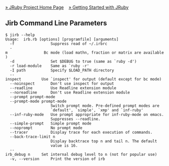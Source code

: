 [[Home|&raquo; JRuby Project Home Page]] &nbsp;&nbsp; [[Getting Started|&raquo; Getting Started with JRuby]]
==Jirb Command Line Parameters==
 $ jirb --help
 Usage:  irb.rb [options] [programfile] [arguments]
   -f                Suppress read of ~/.irbrc
   -m                Bc mode (load mathn, fraction or matrix are available)
   -d                Set $DEBUG to true (same as `ruby -d')
   -r load-module    Same as `ruby -r'
   -I path           Specify $LOAD_PATH directory
   --inspect         Use `inspect' for output (default except for bc mode)
   --noinspect       Don't use inspect for output
   --readline        Use Readline extension module
   --noreadline      Don't use Readline extension module
   --prompt prompt-mode
   --prompt-mode prompt-mode
                     Switch prompt mode. Pre-defined prompt modes are
                     `default', `simple', `xmp' and `inf-ruby'
   --inf-ruby-mode   Use prompt appropriate for inf-ruby-mode on emacs.
                     Suppresses --readline.
   --simple-prompt   Simple prompt mode
   --noprompt        No prompt mode
   --tracer          Display trace for each execution of commands.
   --back-trace-limit n
                     Display backtrace top n and tail n. The default
                     value is 16.
   --irb_debug n     Set internal debug level to n (not for popular use)
   -v, --version     Print the version of irb
